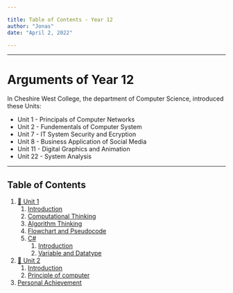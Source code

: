 ```yaml
---

title: Table of Contents - Year 12
author: "Jonas"
date: "April 2, 2022"

---
```


---

# Arguments of Year 12

In Cheshire West College, the department of Computer Science, introduced these Units:

+ Unit 1 - Principals of Computer Networks
+ Unit 2 - Fundementals of Computer System
+ Unit 7 - IT System Security and Ecryption
+ Unit 8 - Business Application of Social Media
+ Unit 11 - Digital Graphics and Animation
+ Unit 22 - System Analysis

---

## Table of Contents

1. [:orange_book: Unit 1](/college-notes/year-12/unit-1/intro)    
    1. [Introduction](/college-notes/year-12/unit-1/intro)
    2. [Computational Thinking](/college-notes/year-12/unit-1/computational-thinking)
    3. [Algorithm Thinking](/college-notes/year-12/unit-1/algorithm)
    4. [Flowchart and Pseudocode](/college-notes/year-12/unit-1/flowchart-and-pseudocode)
    5. [C#](/college-notes/year-12/unit-1/csharp/intro)
        1. [Introduction](/college-notes/year-12/unit-1/csharp/intro)
        2. [Variable and Datatype](/college-notes/year-12/unit-1/csharp/variable-and-datatype)
2. [:blue_book: Unit 2](/college-notes/year-12/unit-2/intro)
    1. [Introduction](/college-notes/year-12/unit-2/intro)
    2. [Principle of computer](/college-notes/year-12/unit-2/principle-of-computer)
4. [Personal Achievement](#personal-achievements/intro)
